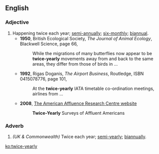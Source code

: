 ==English==

===Adjective===
{{en-adj|-}}

# Happening twice each year; [[semi-annually]]; [[six-monthly]]; [[biannual]].
#* '''1950''', British Ecological Society, ''The Journal of Animal Ecology'', Blackwell Science, page 66,
#*: While the migrations of many butterflies now appear to be '''twice-yearly''' movements away from and back to the same areas, they differ from those of birds in ...
#* '''1992''', Rigas Doganis, ''The Airport Business'', Routledge, ISBN 0415078776, page 101,
#*: At the '''twice-yearly''' IATA timetable co-ordination meetings, airlines from ...
#* '''2008''', [http://www.affluenceresearch.org/surveys.html The American Affluence Research Centre website]
#*: '''Twice-Yearly''' Surveys of Affluent Americans

===Adverb===
{{en-adv|-}}

# ''(UK & Commonwealth)'' Twice each year; [[semi-yearly]]; [[biannually]].

[[ko:twice-yearly]]